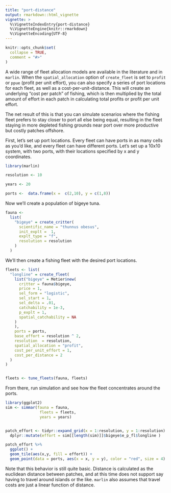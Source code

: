 ```yaml
---
title: "port-distance"
output: rmarkdown::html_vignette
vignette: >
  %\VignetteIndexEntry{port-distance}
  %\VignetteEngine{knitr::rmarkdown}
  %\VignetteEncoding{UTF-8}
---
```


```r
knitr::opts_chunk$set(
  collapse = TRUE,
  comment = "#>"
)
```

A wide range of fleet allocation models are available in the literature and in `marlin`. When the `spatial_allocation` option of `create_fleet` is set to `profit` or `ppue` (profit per unit effort), you can also specify a series of port locations for each fleet, as well as a cost-per-unit-distance. This will create an underlying "cost per patch" of fishing, which is then multiplied by the total amount of effort in each patch in calculating total profits or profit per unit effort.  

The net result of this is that you can simulate scenarios where the fishing fleet prefers to stay closer to port all else being equal, resulting in the fleet staying in more depleted fishing grounds near port over more productive but costly patches offshore. 

First, let's set up port locations. Every fleet can have ports in as many cells as you'd like, and every fleet can have different ports. Let's set up a 10x10 system, with two ports, with their locations specified by x and y coordinates.

```r

library(marlin)

resolution <- 10 

years <- 20

ports <-  data.frame(x =  c(2,10), y = c(1,8))

```

Now we'll create a population of bigeye tuna. 

```r

fauna <- 
  list(
    "bigeye" = create_critter(
      scientific_name = "thunnus obesus",
      init_explt =  1,
      explt_type = "f",
      resolution = resolution
    )
  )
```


We'll then create a fishing fleet with the desired port locations. 

```r


fleets <- list(
  "longline" = create_fleet(
    list("bigeye" = Metier$new(
      critter = fauna$bigeye,
      price = 1,
      sel_form = "logistic",
      sel_start = 1,
      sel_delta = .01,
      catchability = 1e-3,
      p_explt = 1,
      spatial_catchability = NA
    )
    ),
    ports = ports,
    base_effort = resolution ^ 2,
    resolution  = resolution,
    spatial_allocation = "profit",
    cost_per_unit_effort = 1,
    cost_per_distance = 2
  )
)


fleets <- tune_fleets(fauna, fleets) 

```

From there, run simulation and see how the fleet concentrates around the ports. 

```r
library(ggplot2)
sim <- simmar(fauna = fauna,
               fleets = fleets,
               years = years)


patch_effort <- tidyr::expand_grid(x = 1:resolution, y = 1:resolution) %>% 
  dplyr::mutate(effort = sim[[length(sim)]]$bigeye$e_p_fl$longline )

patch_effort %>% 
  ggplot() + 
  geom_tile(aes(x,y, fill = effort)) +
  geom_point(data = ports, aes(x = x, y = y), color = "red", size = 4)

```

Note that this behavior is still quite basic. Distance is calculated as the euclidean distance between patches, and at this time does not support say having to travel around islands or the like. `marlin` also assumes that travel costs are just a linear function of distance. 
